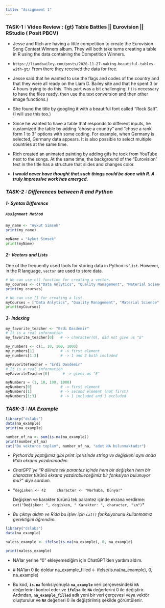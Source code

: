 ```yaml
---
title: "Assignment 1"
---
```


### TASK-1 : Video Review : **{gt} Table Battles \|\| Eurovision \|\| RStudio ( Posit PBCV)**

-   Jesse and Rich are having a little competition to create the Eurovision Song Contest Winners album. They will both take turns creating a table in R using the data containing the Competition Winners.

-   `https://liamdbailey.com/posts/2020-11-27-making-beautiful-tables-with-gt/` From there they received the data for free.

-   Jesse said that he wanted to use the flags and codes of the country and that they were all ready on the Liam D. Bailey site and that he spent 3 or 4 hours trying to do this. This part was a bit challenging. (It is necessary to have the files ready, then use the text conversion and then other image functions.)

-   She found the title by googling it with a beautiful font called "Rock Salt". (I will use this too.)

-   Since he wanted to have a table that responds to different inputs, he customized the table by adding "chose a country" and "chose a rank form 1 to 3" options with some coding. For example, when Germany is selected, Germany data appears. It is also possible to select multiple countries at the same time.

-   Rich created an animated painting by adding gifs he took from YouTube next to the songs. At the same time, the background of the "Eurovision" text in the title has a structure that slides and changes color.

-   ***I would never have thought that such things could be done with R. A truly impressive work has emerged.***

### ***TASK-2 : Differences between R and Python***

#### ***1- Syntax Difference***

##### **`Assignment Method`**

```r
my_name <- "Aykut Simsek"
print(my_name)
```

```python
myName = "Aykut Simsek"
print(myName)
```

#### ***2- Vectors and Lists***

One of the frequently used tools for storing data in Python is `list`. However, in the R language, `vector` are used to store data.

```r
# We can use c() function for creating a vector.
my_courses <- c("Data Anlytics", "Quality Management", "Material Science", "Probability and Statistics", "Production Planning and Control", "MUH101")
print(my_courses)
```

```python
# We can use [] for creating a list.
myCourses = ["Data Anlytics", "Quality Management", "Material Science", "Probability and Statistics", "Production Planning and Control", "MUH101"]
print(myCourses)
```

#### ***3- Indexing***

```r
my_favorite_teacher <- "Erdi Dasdemir"
# It is a real information
my_favorite_teacher[0]   # -> character(0), did not give us "E"

my_numbers <- c(1, 10, 100, 1000)
my_numbers[1]            # -> first element
my_numbers[1:3]          # -> 1 and 3 both included
```

```python
myFavoriteTeacher = "Erdi Dasdemir"
# It is a real information
myFavoriteTeacher[0]      # -> gives us "E"

myNumbers = (1, 10, 100, 1000)
myNumbers[0]             # -> first element
myNumbers[1]             # -> second element (not first)
myNumbers[1:3]           # -> 1 included and 3 excluded
```

### ***TASK-3 : NA Example***

```r
library("dslabs")
data(na_example)
print(na_example)

number_of_na <- sum(is.na(na_example))
print(number_of_na)
cat("Bu vektorde toplam", number_of_na, "adet NA bulunmaktadır")
```

-   *Python'da yaptığımız gibi print içerisinde string ve değişkeni aynı anda R'da ekrana yazdıramadım.*

-   *ChatGPT'ye "R dilinde tek parantez içinde hem bir değişken hem bir character türünü ekrana yazdırabileceğimiz bir fonksiyon bulunuyor mu?" diye sordum.*

-   \*`degisken <- 42     character <- "Merhaba, Dünya!"`

    Değişken ve karakter türünü tek parantez içinde ekrana verdirme: `cat("Değişken: ", degisken, " Karakter: ", character, "\n")`\*

-   *Bu çıktıyı aldım ve R'da bu işlev için `cat()` fonksiyonunu kullanmamız gerektiğini öğrendim.*

```r
library("dslabs")
data(na_example)

naless_example <- ifelse(is.na(na_example), 0, na_example)

print(naless_example)

```

-   NA'lar yerine "0" ekleyemediğim için ChatGPT'den yardım aldım.

-   \# NA'ları 0 ile doldur na_example_filled \<- ifelse(is.na(na_example), 0, na_example)

-   Bu kod, **`is.na`** fonksiyonuyla **`na_example`** veri çerçevesindeki **`NA`** değerlerini kontrol eder ve **`ifelse`** ile **`NA`** değerlerini 0 ile değiştirir. Ardından, **`na_example_filled`** adlı yeni bir veri çerçevesi veya vektör oluşturulur ve **`NA`** değerleri 0 ile değiştirilmiş şekilde görüntülenir.
